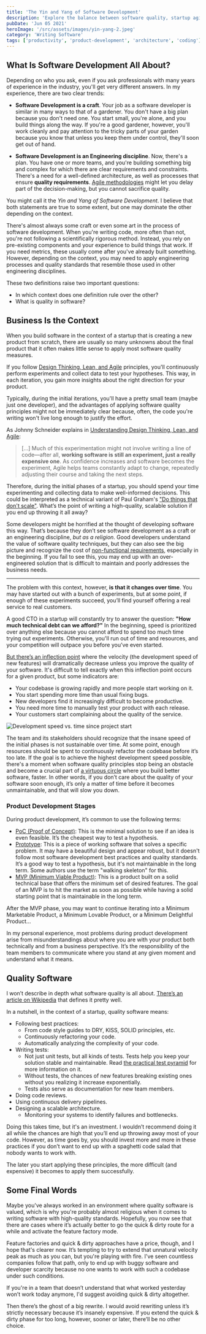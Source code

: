 ```yaml
---
title: 'The Yin and Yang of Software Development'
description: 'Explore the balance between software quality, startup agility, and product development'
pubDate: 'Jun 05 2021'
heroImage: '/src/assets/images/yin-yang-2.jpeg'
category: 'Writing Software'
tags: ['productivity', 'product-development', 'architecture', 'coding']
---
```



## What Is Software Development All About?

Depending on who you ask, even if you ask professionals with many years of experience in the industry, you'll get very different answers. In my experience, there are two clear trends:

- **Software Development is a craft**. Your job as a software developer is similar in many ways to that of a gardener. You don't have a big plan because you don't need one. You start small, you're alone, and you build things along the way. If you're a good gardener, however, you'll work cleanly and pay attention to the tricky parts of your garden because you know that unless you keep them under control, they'll soon get out of hand.

- **Software Development is an Engineering discipline**. Now, there's a plan. You have one or more teams, and you're building something big and complex for which there are clear requirements and constraints. There's a need for a well-defined architecture, as well as processes that ensure **quality requirements**. [Agile methodologies](https://en.wikipedia.org/wiki/Agile_software_development) might let you delay part of the decision-making, but you cannot sacrifice quality.

You might call it the _Yin and Yang of Software Development_. I believe that both statements are true to some extent, but one may dominate the other depending on the context.

There's almost always some craft or even some art in the process of software development. When you're writing code, more often than not, you're not following a scientifically rigorous method. Instead, you rely on pre-existing components and your experience to build things that work. If you need metrics, these usually come after you've already built something. However, depending on the context, you may need to apply engineering processes and quality standards that resemble those used in other engineering disciplines.

These two definitions raise two important questions:

- In which context does one definition rule over the other?
- What is quality in software?

## Business Is the Context

When you build software in the context of a startup that is creating a new product from scratch, there are usually so many unknowns about the final product that it often makes little sense to apply most software quality measures.

If you follow [Design Thinking, Lean, and Agile](https://www.thoughtworks.com/books/understanding-design-thinking-lean-agile-jonny-schneider) principles, you'll continuously perform experiments and collect data to test your hypotheses. This way, in each iteration, you gain more insights about the right direction for your product.

Typically, during the initial iterations, you'll have a pretty small team (maybe just one developer), and the advantages of applying software quality principles might not be immediately clear because, often, the code you're writing won't live long enough to justify the effort.

As Johnny Schneider explains in [Understanding Design Thinking, Lean, and Agile](https://www.goodreads.com/en/book/show/35784015):

> [...] Much of this experimentation might not involve writing a line of code—after all, **working software is still an experiment, just a really expensive one**. As confidence increases and software becomes the experiment, Agile helps teams constantly adapt to change, repeatedly adjusting their course and taking the next steps.

Therefore, during the initial phases of a startup, you should spend your time experimenting and collecting data to make well-informed decisions. This could be interpreted as a technical variant of Paul Graham's ["Do things that don't scale"](http://paulgraham.com/ds.html). What’s the point of writing a high-quality, scalable solution if you end up throwing it all away?

Some developers might be horrified at the thought of developing software this way. That’s because they don’t see software development as a craft or an engineering discipline, _but as a religion_. Good developers understand the value of software quality techniques, but they can also see the big picture and recognize the cost of [non-functional requirements](https://en.wikipedia.org/wiki/Non-functional_requirement), especially in the beginning. If you fail to see this, you may end up with an over-engineered solution that is difficult to maintain and poorly addresses the business needs.

---

The problem with this context, however, **is that it changes over time**. You may have started out with a bunch of experiments, but at some point, if enough of these experiments succeed, you’ll find yourself offering a real service to real customers.

A good CTO in a startup will constantly try to answer the question: **"How much technical debt can we afford?"** In the beginning, speed is prioritized over anything else because you cannot afford to spend too much time trying out experiments. Otherwise, you'll run out of time and resources, and your competition will outpace you before you’ve even started.

[But there’s an inflection point](https://blog.devgenius.io/quality-vs-speed-9a46a6254a4e) where the velocity (the development speed of new features) will dramatically decrease unless you improve the quality of your software. It's difficult to tell exactly when this inflection point occurs for a given product, but some indicators are:

- Your codebase is growing rapidly and more people start working on it.
- You start spending more time than usual fixing bugs.
- New developers find it increasingly difficult to become productive.
- You need more time to manually test your product with each release.
- Your customers start complaining about the quality of the service.

<Image src={graph} alt='Development speed vs. time since project start' />

The team and its stakeholders should recognize that the insane speed of the initial phases is not sustainable over time. At some point, enough resources should be spent to continuously refactor the codebase before it’s too late. If the goal is to achieve the highest development speed possible, there's a moment when software quality principles stop being an obstacle and become a crucial part of [a virtuous circle](https://www.youtube.com/watch?v=ZmgbjaRfp_Q) where you build better software, faster. In other words, if you don’t care about the quality of your software soon enough, it’s only a matter of time before it becomes unmaintainable, and that will slow you down.

### Product Development Stages

During product development, it’s common to use the following terms:

- [PoC (Proof of Concept)](https://en.wikipedia.org/wiki/Proof_of_concept): This is the minimal solution to see if an idea is even feasible. It’s the cheapest way to test a hypothesis.
- [Prototype](https://en.wikipedia.org/wiki/Prototype): This is a piece of working software that solves a specific problem. It may have a beautiful design and appear robust, but it doesn't follow most software development best practices and quality standards. It’s a good way to test a hypothesis, but it's not maintainable in the long term. Some authors use the term "walking skeleton" for this.
- [MVP (Minimum Viable Product)](https://en.wikipedia.org/wiki/Minimum_viable_product): This is a product built on a solid technical base that offers the minimum set of desired features. The goal of an MVP is to hit the market as soon as possible while having a solid starting point that is maintainable in the long term.

After the MVP phase, you may want to continue iterating into a Minimum Marketable Product, a Minimum Lovable Product, or a Minimum Delightful Product...

In my personal experience, most problems during product development arise from misunderstandings about where you are with your product both technically and from a business perspective. It’s the responsibility of the team members to communicate where you stand at any given moment and understand what it means.

## Quality Software

I won’t describe in depth what software quality is all about. [There’s an article on Wikipedia](https://en.wikibooks.org/wiki/Introduction_to_Software_Engineering/Quality) that defines it pretty well.

In a nutshell, in the context of a startup, quality software means:

- Following best practices:
  - From code style guides to DRY, KISS, SOLID principles, etc.
  - Continuously refactoring your code.
  - Automatically analyzing the complexity of your code.
- Writing tests:
  - Not just unit tests, but all kinds of tests. Tests help you keep your solution stable and maintainable. Read [the practical test pyramid](https://martinfowler.com/articles/practical-test-pyramid.html) for more information on it.
  - Without tests, the chances of new features breaking existing ones without you realizing it increase exponentially.
  - Tests also serve as documentation for new team members.
- Doing code reviews.
- Using continuous delivery pipelines.
- Designing a scalable architecture.
  - Monitoring your systems to identify failures and bottlenecks.

Doing this takes time, but it's an investment. I wouldn’t recommend doing it all while the chances are high that you’ll end up throwing away most of your code. However, as time goes by, you should invest more and more in these practices if you don’t want to end up with a spaghetti code salad that nobody wants to work with.

The later you start applying these principles, the more difficult (and expensive) it becomes to apply them successfully.

## Some Final Words

Maybe you've always worked in an environment where quality software is valued, which is why you're probably almost religious when it comes to writing software with high-quality standards. Hopefully, you now see that there are cases where it’s actually better to go the quick & dirty route for a while and activate the feature factory mode.

Feature factories and quick & dirty approaches have a price, though, and I hope that's clearer now. It’s tempting to try to extend that unnatural velocity peak as much as you can, but you're playing with fire. I've seen countless companies follow that path, only to end up with buggy software and developer scarcity because no one wants to work with such a codebase under such conditions.

If you're in a team that doesn’t understand that what worked yesterday won’t work today anymore, I'd suggest avoiding quick & dirty altogether.

Then there’s the ghost of a big rewrite. I would avoid rewriting unless it’s strictly necessary because it’s insanely expensive. If you extend the quick & dirty phase for too long, however, sooner or later, there’ll be no other choice.
